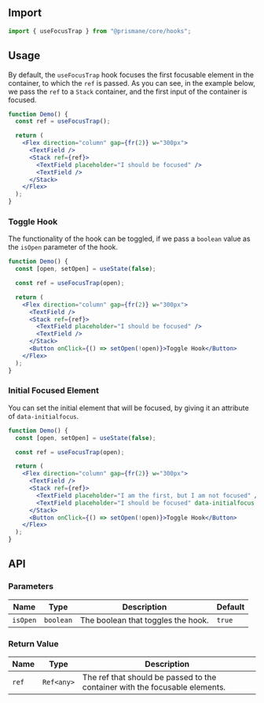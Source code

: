 ## Import

```js
import { useFocusTrap } from "@prismane/core/hooks";
```

## Usage

By default, the `useFocusTrap` hook focuses the first focusable element in the container, to which the `ref` is passed. As you can see, in the example below, we pass the `ref` to a `Stack` container, and the first input of the container is focused.

```jsx
function Demo() {
  const ref = useFocusTrap();

  return (
    <Flex direction="column" gap={fr(2)} w="300px">
      <TextField />
      <Stack ref={ref}>
        <TextField placeholder="I should be focused" />
        <TextField />
      </Stack>
    </Flex>
  );
}
```

### Toggle Hook

The functionality of the hook can be toggled, if we pass a `boolean` value as the `isOpen` parameter of the hook.

```jsx
function Demo() {
  const [open, setOpen] = useState(false);

  const ref = useFocusTrap(open);

  return (
    <Flex direction="column" gap={fr(2)} w="300px">
      <TextField />
      <Stack ref={ref}>
        <TextField placeholder="I should be focused" />
        <TextField />
      </Stack>
      <Button onClick={() => setOpen(!open)}>Toggle Hook</Button>
    </Flex>
  );
}
```

### Initial Focused Element

You can set the initial element that will be focused, by giving it an attribute of `data-initialfocus`.

```jsx
function Demo() {
  const [open, setOpen] = useState(false);

  const ref = useFocusTrap(open);

  return (
    <Flex direction="column" gap={fr(2)} w="300px">
      <TextField />
      <Stack ref={ref}>
        <TextField placeholder="I am the first, but I am not focused" />
        <TextField placeholder="I should be focused" data-initialfocus />
      </Stack>
      <Button onClick={() => setOpen(!open)}>Toggle Hook</Button>
    </Flex>
  );
}
```

## API

### Parameters

| Name     | Type      | Description                        | Default |
| -------- | --------- | ---------------------------------- | ------- |
| `isOpen` | `boolean` | The boolean that toggles the hook. | `true`  |

### Return Value

| Name  | Type       | Description                                                                 |
| ----- | ---------- | --------------------------------------------------------------------------- |
| `ref` | `Ref<any>` | The ref that should be passed to the container with the focusable elements. |
